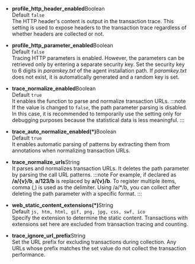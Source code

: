 -   **profile_http_header_enabled**<span class='type'>Boolean</span><br/>
      Default `false`<br/>
      The HTTP header's content is output in the transaction trace. This setting is used to expose headers to the transaction trace regardless of whether headers are collected or not. 

-   **profile_http_parameter_enabled**<span class='type'>Boolean</span><br/>
      Default `false`<br/>
      Tracing HTTP parameters is enabled. However, the parameters can be retrieved only by entering a separate security key. Set the security key to 6 digits in _paramkey.txt_ of the agent installation path. If _paramkey.txt_ does not exist, it is automatically generated and a random key is set.

-   **trace_normalize_enabled**<span class='type'>Boolean</span><br/>
        Default `true`<br/>
        It enables the function to parse and normalize transaction URLs.
    :::note
    If the value is changed to `false`, the path parameter parsing is disabled. In this case, it is recommended to temporarily use the setting only for debugging purposes because the statistical data is less meaningful.
    :::

-   **trace_auto_normalize_enabled(\*)**<span class='type'>Boolean</span><br/>
      Default `true`<br/>
      It enables automatic parsing of patterns by extracting them from annotations when normalizing transaction URLs.

-   **trace_normalize_urls**<span class='type'>String</span><br/>
        It parses and normalizes transaction URLs. It deletes the path parameter by parsing the call URL patterns.
    :::note
    For example, if declared as **/a/{v}/b**, **a/123/b** is replaced by **a/{v}/b**. To register multiple items, comma (,) is used as the delimiter. Using /a/\*/b, you can collect after deleting the path parameter with a specific format.
    :::

-   **web_static_content_extensions(\*)**<span class='type'>String</span><br/>
      Default `js, htm, html, gif, png, jpg, css, swf, ico`<br/>
      Specify the extension to determine the static content. Transactions with extensions set here are excluded from transaction tracing and counting.

-   **trace_ignore_url_prefix**<span class='type'>String</span><br/>
      Set the URL prefix for excluding transactions during collection. Any URLs whose prefix matches the set value do not collect the transaction performance.
